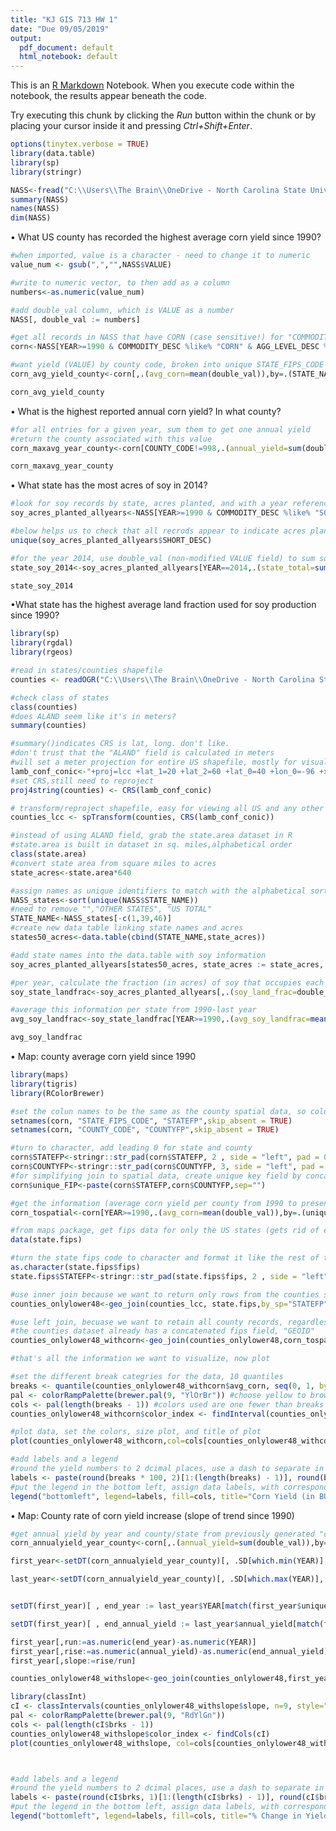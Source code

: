 ```yaml
---
title: "KJ GIS 713 HW 1"
date: "Due 09/05/2019"
output:
  pdf_document: default
  html_notebook: default
---
```


This is an [R Markdown](http://rmarkdown.rstudio.com) Notebook. When you execute code within the notebook, the results appear beneath the code. 

Try executing this chunk by clicking the *Run* button within the chunk or by placing your cursor inside it and pressing *Ctrl+Shift+Enter*. 

```r

options(tinytex.verbose = TRUE)
library(data.table)
library(sp)
library(stringr)

NASS<-fread("C:\\Users\\The Brain\\OneDrive - North Carolina State University\\F2019 - Classes\\GIS 713\\HW\\GIS-713-HW1\\qs.crops_20170829.txt.gz",stringsAsFactors = FALSE)
summary(NASS)
names(NASS)
dim(NASS)

```

•	What US county has recorded the highest average corn yield since 1990?

```r

#when imported, value is a character - need to change it to numeric
value_num <- gsub(",","",NASS$VALUE)

#write to numeric vector, to then add as a column
numbers<-as.numeric(value_num)

#add double_val column, which is VALUE as a number
NASS[, double_val := numbers] 

#get all records in NASS that have CORN (case sensitive!) for "COMMODITY_DESC" & subsequent columns specifics
corn<-NASS[YEAR>=1990 & COMMODITY_DESC %like% "CORN" & AGG_LEVEL_DESC %like% "COUNTY" & SHORT_DESC %like% "GRAIN - YIELD" & SHORT_DESC %like% "BU / ACRE" ,.SD]

#want yield (VALUE) by county code, broken into unique STATE_FIPS_CODE with VALUE averaged over all the years from 1990 on
corn_avg_yield_county<-corn[,.(avg_corn=mean(double_val)),by=.(STATE_NAME,COUNTY_NAME,STATE_FIPS_CODE,COUNTY_CODE)][order(-avg_corn)]

corn_avg_yield_county
```

•	What is the highest reported annual corn yield? In what county?

```r

#for all entries for a given year, sum them to get one annual yield
#return the county associated with this value
corn_maxavg_year_county<-corn[COUNTY_CODE!=998,.(annual_yield=sum(double_val)),by=.(YEAR,STATE_NAME,STATE_FIPS_CODE,COUNTY_CODE,COUNTY_NAME)][order(-annual_yield)]

corn_maxavg_year_county

```

•	What state has the most acres of soy in 2014?

```r

#look for soy records by state, acres planted, and with a year reference, not March est.
soy_acres_planted_allyears<-NASS[YEAR>=1990 & COMMODITY_DESC %like% "SOY" & AGG_LEVEL_DESC %like% "STATE" & SHORT_DESC == "SOYBEANS - ACRES PLANTED" & REFERENCE_PERIOD_DESC=="YEAR",.SD]

#below helps us to check that all recrods appear to indicate acres planted, with no unit conversions or deletions necessary
unique(soy_acres_planted_allyears$SHORT_DESC)

#for the year 2014, use double_val (non-modified VALUE field) to sum soy acres planted by STATE
state_soy_2014<-soy_acres_planted_allyears[YEAR==2014,.(state_total=sum(double_val)),by=.(STATE_NAME,STATE_FIPS_CODE)][order(-state_total)]

state_soy_2014

```

•What state has the highest average land fraction used for soy production since 1990? 

```r
library(sp)
library(rgdal)
library(rgeos)

#read in states/counties shapefile
counties <- readOGR("C:\\Users\\The Brain\\OneDrive - North Carolina State University\\F2019 - Classes\\GIS 713\\HW\\GIS-713-HW1\\GIS-713-HW1\\cb_2015_us_county_20m\\cb_2015_us_county_20m.shp", "cb_2015_us_county_20m", stringsAsFactors=F)

#check class of states
class(counties)
#does ALAND seem like it's in meters? 
summary(counties)

#summary()indicates CRS is lat, long. don't like.
#don't trust that the "ALAND" field is calculated in meters
#will set a meter projection for entire US shapefile, mostly for visualization purposes
lamb_conf_conic<-"+proj=lcc +lat_1=20 +lat_2=60 +lat_0=40 +lon_0=-96 +x_0=0 +y_0=0 +ellps=GRS80 +datum=NAD83 +units=m +no_defs"
#set CRS,still need to reproject
proj4string(counties) <- CRS(lamb_conf_conic)

# transform/reproject shapefile, easy for viewing all US and any other calculations
counties_lcc <- spTransform(counties, CRS(lamb_conf_conic))

#instead of using ALAND field, grab the state.area dataset in R
#state.area is built in dataset in sq. miles,alphabetical order
class(state.area)
#convert state area from square miles to acres
state_acres<-state.area*640

#assign names as unique identifiers to match with the alphabetical sorting of NASS state names
NASS_states<-sort(unique(NASS$STATE_NAME))
#need to remove "","OTHER STATES", "US TOTAL"
STATE_NAME<-NASS_states[-c(1,39,46)]
#create new data table linking state names and acres
states50_acres<-data.table(cbind(STATE_NAME,state_acres))

#add state names into the data.table with soy information
soy_acres_planted_allyears[states50_acres, state_acres := state_acres, on = .(STATE_NAME)]

#per year, calculate the fraction (in acres) of soy that occupies each state
soy_state_landfrac<-soy_acres_planted_allyears[,.(soy_land_frac=double_val/as.numeric(state_acres)),by=.(YEAR, STATE_NAME,STATE_FIPS_CODE)]

#average this information per state from 1990-last year
avg_soy_landfrac<-soy_state_landfrac[YEAR>=1990,.(avg_soy_landfrac=mean(soy_land_frac)),by=.(STATE_NAME)][order(-avg_soy_landfrac)]

avg_soy_landfrac
```

•	Map: county average corn yield since 1990

```r


library(maps)
library(tigris)
library(RColorBrewer)

#set the colun names to be the same as the county spatial data, so column reference is the same
setnames(corn, "STATE_FIPS_CODE", "STATEFP",skip_absent = TRUE)
setnames(corn, "COUNTY_CODE", "COUNTYFP",skip_absent = TRUE)

#turn to character, add leading 0 for state and county
corn$STATEFP<-stringr::str_pad(corn$STATEFP, 2 , side = "left", pad = 0)
corn$COUNTYFP<-stringr::str_pad(corn$COUNTYFP, 3, side = "left", pad = 0)
#for simplifying join to spatial data, create unique key field by concatenating state and county FIP, as character
corn$unique_FIP<-paste(corn$STATEFP,corn$COUNTYFP,sep="")

#get the information (average corn yield per county from 1990 to present) that we want to represent spatially
corn_tospatial<-corn[YEAR>=1990,.(avg_corn=mean(double_val)),by=.(unique_FIP,STATEFP,COUNTYFP,STATE_NAME,COUNTY_NAME)]

#from maps package, get fips data for only the US states (gets rid of extraneous geographies in the loaded county shapefile)
data(state.fips)

#turn the state fips code to character and format it like the rest of the fips codes
as.character(state.fips$fips)
state.fips$STATEFP<-stringr::str_pad(state.fips$fips, 2 , side = "left", pad = 0)

#use inner join because we want to return only rows from the counties shapefile that match the lower 48 STATEFIPS
counties_onlylower48<-geo_join(counties_lcc, state.fips,by_sp="STATEFP",by_df="STATEFP",how="inner")

#use left join, becuase we want to retain all county records, regardless of whether or not they have an average yield value associated with them
#the counties dataset already has a concatenated fips field, "GEOID"
counties_onlylower48_withcorn<-geo_join(counties_onlylower48,corn_tospatial,by_sp="GEOID",by_df="unique_FIP",how="left")

#that's all the information we want to visualize, now plot 

#set the different break categries for the data, 10 quantiles
breaks <- quantile(counties_onlylower48_withcorn$avg_corn, seq(0, 1, by=0.1),na.rm = TRUE) 
pal <- colorRampPalette(brewer.pal(9, "YlOrBr")) #choose yellow to browns
cols <- pal(length(breaks - 1)) #colors used are one fewer than breaks
counties_onlylower48_withcorn$color_index <- findInterval(counties_onlylower48_withcorn$avg_corn, breaks, all.inside=T) #assign the colors to the index of the data breaks

#plot data, set the colors, size plot, and title of plot
plot(counties_onlylower48_withcorn,col=cols[counties_onlylower48_withcorn$color_index],cex=.01, main="Mean Corn Yield per County since 1990") 

#add labels and a legend
#round the yield numbers to 2 dcimal places, use a dash to separate in the legend text
labels <- paste(round(breaks * 100, 2)[1:(length(breaks) - 1)], round(breaks * 100, 2)[2:length(breaks)], sep="-")
#put the legend in the bottom left, assign data labels, with corresponding colors, title the legend, assign legend and font size
legend("bottomleft", legend=labels, fill=cols, title="Corn Yield (in BU/acre)", cex=.5 ,pt.cex=.45)


```

• Map: County rate of corn yield increase (slope of trend since 1990) 

```r
#get annual yield by year and county/state from previously generated "corn" data.table
corn_annualyield_year_county<-corn[,.(annual_yield=sum(double_val)),by=.(YEAR,unique_FIP,STATE_NAME,STATEFP,COUNTYFP,COUNTY_NAME)]

first_year<-setDT(corn_annualyield_year_county)[, .SD[which.min(YEAR)], by=unique_FIP]

last_year<-setDT(corn_annualyield_year_county)[, .SD[which.max(YEAR)], by=unique_FIP]


setDT(first_year)[ , end_year := last_year$YEAR[match(first_year$unique_FIP , last_year$unique_FIP)] , ]

setDT(first_year)[ , end_annual_yield := last_year$annual_yield[match(first_year$unique_FIP , last_year$unique_FIP)] , ]

first_year[,run:=as.numeric(end_year)-as.numeric(YEAR)]
first_year[,rise:=as.numeric(annual_yield)-as.numeric(end_annual_yield)]
first_year[,slope:=rise/run]

counties_onlylower48_withslope<-geo_join(counties_onlylower48,first_year,by_sp="GEOID",by_df="unique_FIP",how="left")

library(classInt)
cI <- classIntervals(counties_onlylower48_withslope$slope, n=9, style="jenks",na.rm=T)
pal <- colorRampPalette(brewer.pal(9, "RdYlGn"))
cols <- pal(length(cI$brks - 1))
counties_onlylower48_withslope$color_index <- findCols(cI) 
plot(counties_onlylower48_withslope, col=cols[counties_onlylower48_withslope$color_index],main="Percent Change in Corn Yield per County since 1990")



#add labels and a legend
#round the yield numbers to 2 dcimal places, use a dash to separate in the legend text
labels <- paste(round(cI$brks, 1)[1:(length(cI$brks) - 1)], round(cI$brks, 1)[2:length(cI$brks)], sep="-")
#put the legend in the bottom left, assign data labels, with corresponding colors, title the legend, assign legend and font size
legend("bottomleft", legend=labels, fill=cols, title="% Change in Yield", cex=.5 ,pt.cex=.35)

```
